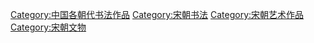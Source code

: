 [[Category:中国各朝代书法作品|Category:中国各朝代书法作品]]
[[Category:宋朝书法|Category:宋朝书法]]
[[Category:宋朝艺术作品|Category:宋朝艺术作品]]
[[Category:宋朝文物|Category:宋朝文物]]